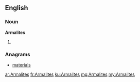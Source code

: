 ==English==

===Noun===
'''Armalites'''

# {{plural of|Armalite}}

===Anagrams===
* [[materials#English|materials]]

[[ar:Armalites]]
[[fr:Armalites]]
[[ku:Armalites]]
[[mg:Armalites]]
[[my:Armalites]]